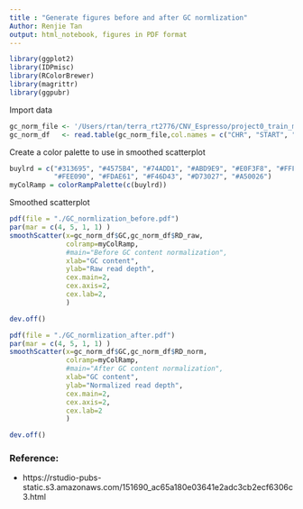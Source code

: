 ```yaml
---
title : "Generate figures before and after GC normlization"
Author: Renjie Tan
output: html_notebook, figures in PDF format
---
```


```r
library(ggplot2)
library(IDPmisc)
library(RColorBrewer)
library(magrittr)
library(ggpubr)
```

Import data
```r
gc_norm_file <- '/Users/rtan/terra_rt2776/CNV_Espresso/project0_train_model/data/norm/SP0000027.cov.bed.norm.gz'
gc_norm_df   <- read.table(gc_norm_file,col.names = c("CHR", "START", "END", "GC", "RD_raw", "RD_norm"))
```

Create a color palette to use in smoothed scatterplot
```r
buylrd = c("#313695", "#4575B4", "#74ADD1", "#ABD9E9", "#E0F3F8", "#FFFFBF",
           "#FEE090", "#FDAE61", "#F46D43", "#D73027", "#A50026") 
myColRamp = colorRampPalette(c(buylrd))
```

Smoothed scatterplot
```r
pdf(file = "./GC_normlization_before.pdf")
par(mar = c(4, 5, 1, 1) )
smoothScatter(x=gc_norm_df$GC,gc_norm_df$RD_raw,
              colramp=myColRamp,
              #main="Before GC content normalization",
              xlab="GC content",
              ylab="Raw read depth",
              cex.main=2,
              cex.axis=2,
              cex.lab=2,
              )

dev.off()

```
```r
pdf(file = "./GC_normlization_after.pdf")
par(mar = c(4, 5, 1, 1) )
smoothScatter(x=gc_norm_df$GC,gc_norm_df$RD_norm,
              colramp=myColRamp,
              #main="After GC content normalization",
              xlab="GC content",
              ylab="Normalized read depth",
              cex.main=2,
              cex.axis=2,
              cex.lab=2
              )

dev.off()
```

### Reference:
- https://rstudio-pubs-static.s3.amazonaws.com/151690_ac65a180e03641e2adc3cb2ecf6306c3.html
